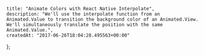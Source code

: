     title: "Animate Colors with React Native Interpolate",
    description: "We'll use the interpolate function from an Animated.Value to transition the background color of an Animated.View. We'll simultaneously translate the position with the same Animated.Value.",
    createdAt: "2017-06-26T18:04:28.495563+00:00"
};


    
